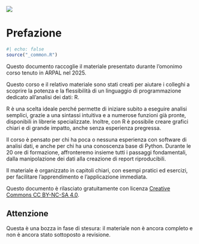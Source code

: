 ![](cover.png){fig-alt="R in ARPAL"}

# Prefazione {.unnumbered}

```r
#| echo: false
source("_common.R")
```

Questo documento raccoglie il materiale presentato durante l'omonimo corso tenuto in ARPAL nel 2025.

Questo corso e il relativo materiale sono stati creati per aiutare i colleghi a scoprire la potenza e la flessibilità di un linguaggio di programmazione dedicato all’analisi dei dati: R.

R è una scelta ideale perché permette di iniziare subito a eseguire analisi semplici, grazie a una sintassi intuitiva e a numerose funzioni già pronte, disponibili in librerie specializzate. Inoltre, con R è possibile creare grafici chiari e di grande impatto, anche senza esperienza pregressa.

Il corso è pensato per chi ha poca o nessuna esperienza con software di analisi dati, e anche per chi ha una conoscenza base di Python. Durante le 20 ore di formazione, affronteremo insieme tutti i passaggi fondamentali, dalla manipolazione dei dati alla creazione di report riproducibili.

Il materiale è organizzato in capitoli chiari, con esempi pratici ed esercizi, per facilitare l’apprendimento e l’applicazione immediata.

Questo documento è rilasciato gratuitamente con licenza [Creative Commons CC BY-NC-SA 4.0](https://creativecommons.org/licenses/by-nc-sa/4.0/deed.it).

::: {.callout-important}
## Attenzione {.unnumbered}

Questa è una bozza in fase di stesura: il materiale non è ancora completo e non è ancora stato sottoposto a revisione.

:::